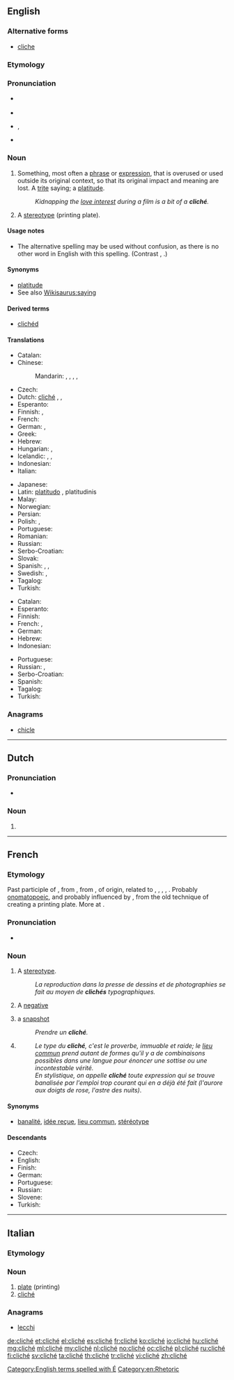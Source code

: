 {{also|cliche}}
==English==

===Alternative forms===
* [[cliche]]

===Etymology===
{{borrowing|fr}} {{term|cliché||lang=fr}}

===Pronunciation===
* {{a|UK}} {{IPA|/ˈkliːʃeɪ/}}
* {{rhymes|iːʃeɪ}}
* {{a|US}} {{enPR|klē-shāʹ}}, {{IPA|/kliːˈʃeɪ/}}
* {{rhymes|eɪ}}

===Noun===
{{wikipedia}}
{{en-noun}}

# Something, most often a [[phrase]] or [[expression]], that is overused or used outside its original context, so that its original impact and meaning are lost. A [[trite]] saying; a [[platitude]].  {{defdate|from 19th c.}}
#: ''Kidnapping the [[love interest]] during a film is a bit of a '''cliché'''.''
# {{context|printing|lang=en}} A [[stereotype]] (printing plate).

====Usage notes====
* The alternative spelling {{term||cliche|lang=en}} may be used without confusion, as there is no other word in English with this spelling. (Contrast {{term|résumé|lang=en}}, {{term|resumé|lang=en}}.)

====Synonyms====
* [[platitude]]
* See also [[Wikisaurus:saying]]

====Derived terms====
* [[clichéd]]

====Translations====
{{trans-top|overused phrase or expression}}
* Catalan: {{t|ca|clixé|m}}
* Chinese:
*: Mandarin: {{t|cmn|陳詞濫調|sc=Hani}}, {{t+|cmn|陈词滥调|tr=chéncílàndiào|sc=Hani}}, {{t|cmn|老生常談|sc=Hani}}, {{t+|cmn|老生常谈|tr=lǎoshēngchángtán|sc=Hani}}, {{t+|cmn|老套|tr=lǎotào|sc=Hani}}
* Czech: {{t+|cs|klišé|n}}
* Dutch: [[#Dutch|cliché]] {{g|n}}, {{t+|nl|gemeenplaats|f}}, {{t+|nl|platitude|f}}
* Esperanto: {{t|eo|kliŝo}}
* Finnish: {{t+|fi|klisee}}, {{t|fi|latteus}}
* French: {{t+|fr|cliché|m}}
* German: {{t+|de|Klischee|n}}, {{t+|de|Gemeinplatz|m}}
* Greek: {{t+|el|κλισέ|n|sc=Grek}}
* Hebrew: {{t+|he|קלישאה|f|tr=qlišaa}}
* Hungarian: {{t|hu|klisé}}, {{t+|hu|közhely}}
* Icelandic: {{t+|is|klisja|f}}, {{t|is|tugga|f}} {{qualifier|rare}}, {{t|is|gömul tugga|f}}
* Indonesian: {{t|id|basa-basi}}
* Italian: {{t|it|cliché|m}}
{{trans-mid}}
* Japanese: {{t|ja|決まり文句|tr=kimari monku|sc=Jpan}}
* Latin: [[platitudo]] {{g|f}} {{qualifier|nominative}}, platitudinis {{qualifier|genitive}}
* Malay: {{t|ms|klise}}
* Norwegian: {{t+|no|klisjé|n}}
* Persian: {{t+|fa|کلیشه|tr=kliše|sc=fa-Arab}}
* Polish: {{t+|pl|frazes|m}}, {{t|pl|komunał|m}}
* Portuguese: {{t+|pt|clichê|m}}
* Romanian: {{t+|ro|clișeu|n}}
* Russian: {{t+|ru|клише|n|tr=klišé}}
* Serbo-Croatian: {{t|sh|kliše|m}}
* Slovak: {{t|sk|fráza|f}}
* Spanish: {{t+|es|cliché|m}}, {{t+|es|clisé|m}}, {{t|es|tópico|m}}
* Swedish: {{t+|sv|kliché|c}}, {{t+|sv|klyscha|c}}
* Tagalog: {{t|tl|gasgas}}
* Turkish: {{t+|tr|klişe}}
{{trans-bottom}}

{{trans-top|anything (other than a phrase) that is overused}}
* Catalan: {{t|ca|clixé|m}}
* Esperanto: {{t|eo|kliŝo}}
* Finnish: {{t+|fi|klisee}}
* French: {{t+|fr|platitude}}, {{t+|fr|lieu commun}}
* German: {{t+|de|Klischee|n}}
* Hebrew: {{t+|he|קלישאה|f|sc=Hebr}}
* Indonesian: {{t|id|basa-basi}}
{{trans-mid}}
* Portuguese: {{t+|pt|clichê|m}}
* Russian: {{t+|ru|клише|n|tr=klišé}}, {{t+|ru|штамп|m|sc=Cyrl|tr=štamp}}
* Serbo-Croatian: {{t|sh|kliše|m}}
* Spanish: {{t|es|tópico|m}}
* Tagalog: {{t|tl|gasgas}}
* Turkish: {{t+|tr|klişe}}
{{trans-bottom}}

===Anagrams===
* [[chicle#English|chicle]]

[[Category:English terms spelled with É]]
[[Category:en:Rhetoric]]

----

==Dutch==

===Pronunciation===
* {{audio|Nl-cliché.ogg|Audio|lang=nl}}

===Noun===
{{nl-noun|n|-s|clichétje}}

# {{l|en|cliché}}

----

==French==

===Etymology===
Past participle of {{term|clicher||to stereotype", originally, "to copy|lit=to click, clink|lang=fr}}, from {{etyl|frm|fr}}, from {{etyl|fro|fr}} {{term|cliquer||to click, clack, sound, resound|lang=fro}}, of {{etyl|gem|-}} origin, related to {{etyl|nl|-}} {{term|klikken||to click, rattle|lang=nl}}, {{etyl|nds|-}} {{term|klikken||to click|lang=nds}}, {{etyl|de|-}} {{term|klicken||to click|lang=de}}, {{etyl|da|-}} {{term|klikke||to click|lang=da}}, {{etyl|sv|-}} {{term|klicka||to click|lang=sv}}. Probably [[onomatopoeic]], and probably influenced by {{etyl|gmh|-}} {{term|klitsch||soft, pulpy mass|lang=gmh}}, from the old technique of creating a printing plate. More at {{l|en|click}}.

===Pronunciation===
* {{IPA|/kliʃe/|lang=fr}}

===Noun===
{{fr-noun|m}}

# {{context|printing|lang=fr}} A [[stereotype]].
#: ''La reproduction dans la presse de dessins et de photographies se fait au moyen de '''clichés''' typographiques.''
# {{context|photography|lang=fr}} A [[negative]]
# {{context|by extension|lang=fr}} a [[snapshot]]
#: ''Prendre un '''cliché'''.''
# {{l/en|cliché}}
#: ''Le type du '''cliché''', c'est le proverbe, immuable et raide; le [[lieu commun]] prend autant de formes qu'il y a de combinaisons possibles dans une langue pour énoncer une sottise ou une incontestable vérité.''
#: ''En stylistique, on appelle '''cliché''' toute expression qui se trouve banalisée par l'emploi trop courant qui en a déjà été fait (l'aurore aux doigts de rose, l'astre des nuits)''.

====Synonyms====
* [[banalité]], [[idée reçue]], [[lieu commun]], [[stéréotype]]

====Descendants====
* Czech: {{l|cs|klišé}}
* English: {{l|en|cliché}}
* Finish: {{l|fi|klisee}}
* German: {{l|de|Klischee}}
* Portuguese: {{l|pt|clichê}}
* Russian: {{l|ru|клише}}
* Slovene: {{l|sl|kliše}}
* Turkish: {{l|tr|klişe}}

----

==Italian==

===Etymology===
{{borrowing|fr|lang=it}}

===Noun===
{{head|it|noun|g=m|invariable}}

# [[plate]] (printing)
# [[#English|cliché]]

===Anagrams===
* [[lecchi#Italian|lecchi]]

[[de:cliché]]
[[et:cliché]]
[[el:cliché]]
[[es:cliché]]
[[fr:cliché]]
[[ko:cliché]]
[[io:cliché]]
[[hu:cliché]]
[[mg:cliché]]
[[ml:cliché]]
[[my:cliché]]
[[nl:cliché]]
[[no:cliché]]
[[oc:cliché]]
[[pl:cliché]]
[[ru:cliché]]
[[fi:cliché]]
[[sv:cliché]]
[[ta:cliché]]
[[th:cliché]]
[[tr:cliché]]
[[vi:cliché]]
[[zh:cliché]]